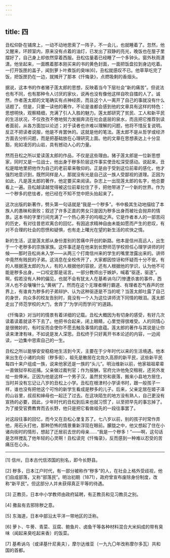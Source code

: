 ```yaml
---
---
---
```

title: 四
---




丑松仰卧在铺席上，一动不动地思索了一阵子，不一会儿，也就睡着了。忽然，他又醒来，环顾室内，原来没有点着的油灯，已发出了寂静的亮光，晚饭也在屋子里摆好了，自己身上却依然穿着西服。丑松估量着已经睡了一个多钟头。窗外秋雨潇潇。他坐起来，一面瞧着那本刚买来的书的黄色封面，一面把饭盘拉到身边吃着。一打开饭匣的盖子，闻到萝卜叶煮饭的臭味[6]，丑松就感叹不已。他草草吃完了饭，把饭匣扔在一边，就摊开了那本《忏悔录》，点燃吸剩的香烟头。

据说，这本书的作者猪子莲太郎的思想，反映着当今下层社会“新的痛苦”。但说法也有不同，也有那种令人讨厌的家伙，说再也没有像他这样自吹自擂的人了。诚然，作者莲太郎的文笔确实有点神经质，而且这个人一离开了自己的事就没有什么话题了。但是，只要一读他的著作，不论是谁都会感到他的文章具有这样的特色：思想明快，观察精细，充满了引人入胜的魅力。莲太郎研究了贫民、工人和新平民的生活状况，不仅孜孜不倦地努力发掘奔流在社会底层的泉水，而且把它推荐到读者面前，从各方面加以论述；对于读者也许难以理解的问题，他将不惜反复说明。反正不把读者说服，他是不肯罢休的。这就是他的笔法。莲太郎不是从哲学或经济方面去分析问题，而是把基础放在心理研究上面。他的文章在思想表达上十分显豁，宛如凌厉的山岩，具有撼动人心的力量。

然而丑松之所以爱读莲太郎的作品，不仅是这些理由。猪子莲太郎是一位新思想家，同时又是一位战士，他出身于秽多阶层这件事实使丑松深受感动。说起来，丑松是暗地里把他作为自己的老前辈来敬仰的。正是由于受到这位前辈的感化，他才强烈地意识到，既然同样是人，那就没有光是自己这一族人受鄙视的道理。正因为如此，凡是莲太郎的著作，他定要买来阅读。杂志上一出现莲太郎的名字，他总要看上一遍。丑松越读越觉得被这位前辈拉住了手，把他带进了一个新的世界。作为一个秽多的悲怯者，他已经在不知不觉中把头抬起来了。

这次出版的新著作，劈头第一句话就是“我是一个秽多”。书中极其生动地描绘了本族人的愚昧和衰败；叙述了许多正直的男女只是因为秽多出身而被社会抛弃的情景。这本书的字里行间充满了一个热心男子的呜咽之声。它是作者本人的一部苦闷的历史，有对往昔悲欢离合的回忆，有因追求精神自由未能如愿而产生的悲叹，有对不合理的社会的怨愤和疑惧，也有走上曙光在望的新生活的欢快之情。

新的生活，这是莲太郎从身份差别的苦痛中开创的新路。他本是信州高远人，出生于一个老秽多的宗族家族。这件事还是在他来到长野师范学校担任心理学讲师的时候——那时丑松尚未入学——从两三个打南信州来的学生的嘴里泄露出来的。讲师中竟然有贱民的子弟。这消息在全校传开了，大家都因惊讶和怀疑而十分不安。有的人根据莲太郎的为人，有的人根据他的容貌，还有人根据他的学识，认为他不可能是秽多出身，一口咬定那是谣言。一部分教师出于嫉妒，喊着“驱逐，驱逐”。啊，假若没有人种的偏见，也就不会有犹太人在基希讷乌[7]惨遭杀害的事件，西洋人也不会嚷嚷什么“黄祸”了。然而在这个无理者横行霸道、有理者忍气吞声的世界上，有谁肯为秽多的子弟辩护、认为这种驱逐是不当的呢？当莲太郎吐露了自己的身世，向众多的校友告别时，竟没有一个人为这位讲师流下同情的眼泪。莲太郎走出了师范学校的大门，舍弃了“为学问而学问”的道路。

《忏悔录》对当时的情景有着详细的记载。丑松大概因为有切身的感受，有好几次读着读着就读不下去了。他把书合起来，闭上眼睛，心里觉得很难受。人的同情心是很微妙的，有时反而会使你不愿去触及事情的底蕴。莲太郎的著作与其说是让你读来津津有味，不如说是发人深思。丑松终于只好离开书本论述的内容，一边阅读，一边集中思索自己的一生。

丑松之所以能够安安稳稳地生活到今天，主要在于少年时代以来的生活境遇。他本来出生在小诸的向街（秽多街），祖先是散居在北佐久高原的新平民，这些新平民每四十来户组成一族，说来他家还是一族的“头儿”。明治维新以前，他家祖祖辈辈一直做狱卒和巡捕。父亲做过裁判官；作为报酬，官府允许他免交租税，还另外发给一些俸米。正因为他是这样一个男子汉，虽然贫穷和衰落，搬来小县地方居住，当时并没有忘记让八岁的丑松上小学。丑松在根津村小学读书时，跟一般孩子一样，谁也没有把他这个可怜的新学生看成是秽多的儿子。后来，父亲定居在姬子泽的山谷里，叔叔和婶母也一起迁了过去。在这块陌生的地方没有熟人，自己更没有宣扬的必要，因此，少年时代的丑松到后来也就习惯了，以至把早先的事忘掉了。为了接受官费教育而去长野，他只是把它看做祖先的一段往事罢了。

对这段往事的回忆，而今又在丑松心里复苏了。七八岁以前，别的孩子时常作弄他，用石头打他，那种恐怖的情景重新浮现在眼前。朦胧之中，他又想起了住在小诸向街时的情形，想起了迁居前去世的母亲……“我是一个秽多！”——啊，这句话是怎样搅乱了他年轻的心灵啊！丑松读完《忏悔录》，反而感到一种难以忍受的苦痛压在心头。



* * *



[1] 信州，日本古代信浓国的别名，即今长野县。

[2] 秽多，日本江户时代，有一部分被称作“秽多”的人，在社会上格外受歧视，他们自成部落，又称“部落民”。明治初期（1871），政府曾宣布废除身份制度，改称“新平民”。但这部分人并未获得真正平等的待遇。

[3] 正教员，日本中小学教师由政府延聘，有正教员和见习教员之别。

[4] 撒盐有去邪除秽之意。

[5] 东海道，日本中部沿太平洋一带地区的泛称。

[6] 萝卜、牛蒡、青菜、豆腐、鲍鱼片、卤鱼干等各种材料混合大米焖成的带有臭味（闻起来臭吃起来香）的饭菜。

[7] 基希讷乌（或译基什尼奥夫），摩尔达维亚（一九九〇年改称摩尔多瓦）共和国的首都。